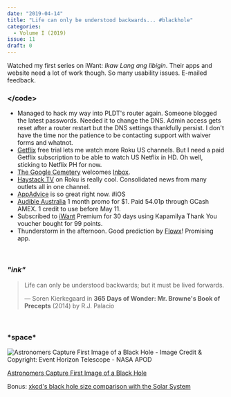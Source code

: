 ```yaml
---
date: "2019-04-14"
title: "Life can only be understood backwards... #blackhole"
categories:
  - Volume I (2019)
issue: 11
draft: 0
---
```


Watched my first series on iWant: *Ikaw Lang ang Iibigin*. Their apps and website need a lot of work though. So many usability issues. E-mailed feedback.

### &lt;/code&gt;
- Managed to hack my way into PLDT's router again. Someone blogged the latest passwords. Needed it to change the DNS. Admin access gets reset after a router restart but the DNS settings thankfully persist. I don't have the time nor the patience to be contacting support with waiver forms and whatnot.
- [Getflix][1] free trial lets me watch more Roku US channels. But I need a paid Getflix subscription to be able to watch US Netflix in HD. Oh well, sticking to Netflix PH for now.
- [The Google Cemetery][2] welcomes [Inbox][3].
- [Haystack TV][4] on Roku is really cool. Consolidated news from many outlets all in one channel.
- [AppAdvice][5] is so great right now. #iOS
- [Audible Australia][6] 1 month promo for $1. Paid 54.01p through GCash AMEX. 1 credit to use before May 11.
- Subscribed to [iWant][7] Premium for 30 days using Kapamilya Thank You voucher bought for 99 points.
- Thunderstorm in the afternoon. Good prediction by [Flowx][8]! Promising app.

<br />

### *"ink"*
> Life can only be understood backwards; but it must be lived forwards.
> 
> &mdash; Soren Kierkegaard in **365 Days of Wonder: Mr. Browne's Book of Precepts** (2014) by R.J. Palacio

<br />

### \***space**\*

![Astronomers Capture First Image of a Black Hole - Image Credit & Copyright: Event Horizon Telescope - NASA APOD](./M87bh_EHT_960.jpg "Astronomers Capture First Image of a Black Hole - Event Horizon Telescope, NASA APOD")

<p class="image-caption"> 

[Astronomers Capture First Image of a Black Hole][space]

Bonus: [xkcd's black hole size comparison with the Solar System][spacebonus]

</p>



[space]:https://apod.nasa.gov/apod/ap190411.html
[spacebonus]:https://xkcd.com/2135/
[1]:https://www.getflix.com.au
[2]:https://gcemetery.co/
[3]:https://inbox.google.com/
[4]:https://www.haystack.tv/
[5]:https://appadvice.com/
[6]:https://www.audible.com.au
[7]:https://www.iwant.ph
[8]:https://www.flowx.io/
